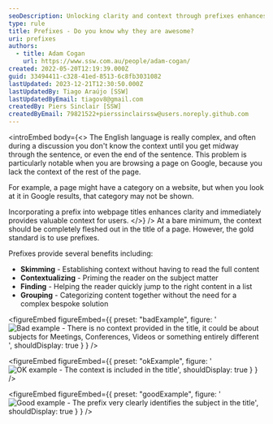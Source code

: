 ```yaml
---
seoDescription: Unlocking clarity and context through prefixes enhances webpage titles, providing valuable insights for users and search engines alike.
type: rule
title: Prefixes - Do you know why they are awesome?
uri: prefixes
authors:
  - title: Adam Cogan
    url: https://www.ssw.com.au/people/adam-cogan/
created: 2022-05-20T12:19:39.000Z
guid: 33494411-c328-41ed-8513-6c8fb3031082
lastUpdated: 2023-12-21T12:30:50.000Z
lastUpdatedBy: Tiago Araújo [SSW]
lastUpdatedByEmail: tiagov8@gmail.com
createdBy: Piers Sinclair [SSW]
createdByEmail: 79821522+pierssinclairssw@users.noreply.github.com
---
```


<introEmbed
  body={<>
The English language is really complex, and often during a discussion you don't know the context until you get midway through the sentence, or even the end of the sentence. This problem is particularly notable when you are browsing a page on Google, because you lack the context of the rest of the page.

For example, a page might have a category on a website, but when you look at it in Google results, that category may not be shown.

Incorporating a prefix into webpage titles enhances clarity and immediately provides valuable context for users.
  </>}
/>
At a bare minimum, the context should be completely fleshed out in the title of a page. However, the gold standard is to use prefixes.

Prefixes provide several benefits including:

- **Skimming** - Establishing context without having to read the full content
- **Contextualizing** - Priming the reader on the subject matter
- **Finding** - Helping the reader quickly jump to the right content in a list
- **Grouping** - Categorizing content together without the need for a complex bespoke solution

<figureEmbed figureEmbed={{
  preset: "badExample",
  figure: '![Bad example - There is no context provided in the title, it could be about subjects for Meetings, Conferences, Videos or something entirely different](/uploads/rules/prefixes/badexamplenocontext.png)',
  shouldDisplay: true
} } />


<figureEmbed figureEmbed={{
  preset: "okExample",
  figure: '![OK example - The context is included in the title](/uploads/rules/prefixes/okayexamplehascontext.png)',
  shouldDisplay: true
} } />


<figureEmbed figureEmbed={{
  preset: "goodExample",
  figure: '![Good example - The prefix very clearly identifies the subject in the title](/uploads/rules/prefixes/goodexamplehascontextviaprefix.png)',
  shouldDisplay: true
} } />
